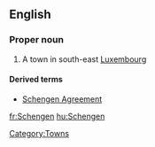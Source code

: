 ==English==
{{wikipedia}}
===Proper noun===
{{en-proper-noun}}

# A town in south-east [[Luxembourg]]

====Derived terms====
*[[Schengen Agreement]]
[[Category:Towns]]

[[fr:Schengen]]
[[hu:Schengen]]